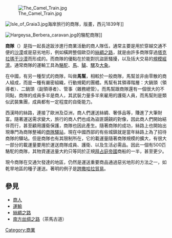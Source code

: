 [[Image:The_Camel_Train.jpg|thumb]]

[[Image:Isle_of_Graia3.jpg|thumb]]海岸旅行的商隊，版畫，西元1839年]]

[[Image:Hargeysa_Berbera_caravan.jpg|thumb]]的駱駝商隊]]

'''商隊'''（{{lang-fa|کاروان}}）是指一起長途跋涉進行商業活動的商人隊伍，通常主要是用於穿越交通不便的[[沙漠|沙漠]]或是惡劣地形，例如橫跨整個歐亞的[[絲綢之路|絲綢之路]]，就是由許多商隊穿過[[塔克拉瑪干沙漠|塔克拉瑪干沙漠]]而形成的。而商隊的優點在於能對抗盜匪騷擾，以及括大交易的[[規模經濟|規模經濟]]。通常商隊的運輸工具為[[駱駝|駱駝]]、[[馬|馬]]、[[驢|驢]]、[[騾|騾]]及[[大象|大象]]。

在中國，有另一種型式的商隊，叫做'''馬幫'''，相較於一般商隊，馬幫並非由零散的商人組成，而是一種有嚴密組織，行動規範的團體。馬幫有其領導階層：大鍋頭（領導者）、二鍋頭（副領導者）、管事（雜務總管）。而馬幫跟商隊還有一個很大的不同點，商隊的成員多半是商人，其武裝力量多半來雇用的護衛人員，而馬幫則是類似武裝集團，成員都有一定程度的自衛能力。

西漢時的絲路，連接了歐洲及亞洲，商人們運送絲綢、奢侈品等，賺進了大筆財富。隨著運送需求變大，旅行的商人們也成為盜匪覬覦的對像，因此商人們開始結伴而行，甚至顧用護衛保護，商隊也因此產生。隨著商隊的成功，絲路上也開始出現專門為商隊整補的[[商隊驛站|商隊驛站]]，現在中國西部的有些城鎮就是當年絲路上為了招待商隊的驛站。但是商隊也有其限制所在，它的載運量隨著商隊規模的擴大，有很大一部分的載運量要用於運送商隊成員、護衛、以及生活必需品。因此一個有500匹駱駝的商隊，其物資運送量大約只等同於正規[[拜占庭帝國|拜占庭帝國]]商船的一半，甚至更少。

現今商隊在交通欠發達的地區，仍然是運送重要商品通過惡劣地形的方法之一，如乾旱地區的種子運送。著明的例子是[[跨撒哈拉貿易|跨撒哈拉貿易]]。

== 參見 ==
*[[商人|商人]]
* [[運輸|運輸]]
* [[絲綢之路|絲綢之路]]
* [[南方丝绸之路|南方丝绸之路]]（茶馬古道）

{{commonscat|Caravans (travel group)|商隊}}

[[Category:商業|Category:商業]]